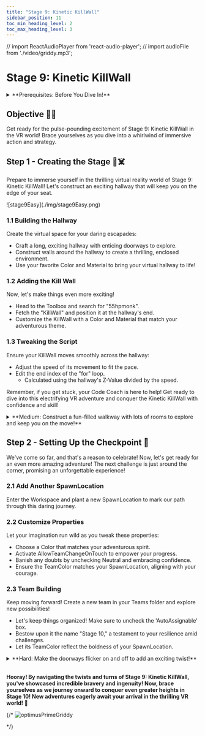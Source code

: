 ```yaml
---
title: "Stage 9: Kinetic KillWall"
sidebar_position: 11
toc_min_heading_level: 2
toc_max_heading_level: 3
---
```


// import ReactAudioPlayer from 'react-audio-player';
// import audioFile from './video/griddy.mp3';

# Stage 9: Kinetic KillWall

<details>
    <summary>**Prerequisites: Before You Dive In!**</summary>

    Prepare yourselves for the next VR adventure! Before embarking on Stage 9's thrilling journey through the Kinetic KillWall in our virtual world, make sure you've conquered the following immersive challenges:

    **1. Intro**

    Begin your VR journey into the world of obstacles and challenges.

    **2. Setup**

    Lay the groundwork for your adventure by preparing your virtual environment.

    **3. Stage 1: Ascending Walls**

    Scale towering virtual walls to reach new heights.

    **4. Stage 2: Sphere Stairs**

    Navigate a staircase of spheres in the virtual realm to advance.

    **5. Stage 3: Plank Walkway**

    Traverse a precarious VR path made of planks.

    **6. Stage 4: KillBrick Path**

    Brave a virtual path littered with deadly obstacles.

    **7. Stage 5: Fireball Footpath**

    Dodge fireballs in a fiery virtual world as you make your way forward.

    **8. Stage 6: Military Minefield**

    Navigate through a virtual field of hidden dangers.

    **9. Stage 7: Rolling Rocks**

    Evade rolling boulders in the virtual terrain as you progress.

    **10. Stage 8: Spinning KillBricks**

    Conquer virtual platforms while avoiding spinning obstacles.

    **Once you've triumphed over these immersive trials, you'll be ready to face the Kinetic KillWall head-on in our thrilling VR world! 🚀🌟**
</details>

<div align="center">
  <ReactPlayer controls url={MyVideoUrl}/>
</div>

## Objective 🧐🗿

Get ready for the pulse-pounding excitement of Stage 9: Kinetic KillWall in the VR world! Brace yourselves as you dive into a whirlwind of immersive action and strategy.

## Step 1 - Creating the Stage 🧱☠️

Prepare to immerse yourself in the thrilling virtual reality world of Stage 9: Kinetic KillWall! Let's construct an exciting hallway that will keep you on the edge of your seat.

<div className='image-wrapper'>
    ![stage9Easy](./img/stage9Easy.png)
</div>

### 1.1 Building the Hallway

Create the virtual space for your daring escapades:
- Craft a long, exciting hallway with enticing doorways to explore.
- Construct walls around the hallway to create a thrilling, enclosed environment.
- Use your favorite Color and Material to bring your virtual hallway to life!

### 1.2 Adding the Kill Wall

Now, let's make things even more exciting!
- Head to the Toolbox and search for "55hpmonk".
- Fetch the "KillWall" and position it at the hallway's end.
- Customize the KillWall with a Color and Material that match your adventurous theme.

### 1.3 Tweaking the Script

Ensure your KillWall moves smoothly across the hallway:
- Adjust the speed of its movement to fit the pace.
- Edit the end index of the "for" loop.
    - Calculated using the hallway's Z-Value divided by the speed.

Remember, if you get stuck, your Code Coach is here to help! Get ready to dive into this electrifying VR adventure and conquer the Kinetic KillWall with confidence and skill!

<details>
    <summary>**Medium: Construct a fun-filled walkway with lots of rooms to explore and keep you on the move!**</summary>

    <div className='image-wrapper'>
        ![stage9Medium](./img/stage9Medium.png)
    </div>

    <br  />

    **1.1 Creating the Hallway**

    Let's set the stage for our VR explorer's epic journey!
    Transform your virtual world with vibrant colors and exciting materials:
    - Construct sturdy walls to to create a thrilling environment for our daring adventurer.
    - Infuse your creation with vibrant colors and exciting materials to bring your VR creation to life.

    **1.2 Implementing the Kill Wall**

    Time to add some action into the mix!
    - Navigate to the Toolbox and search for the creator, "55hpmonk".
    - Find the "KillWall" and place it at the end of the hallway.
    - Customize the kill wall with your preferred Color and Material.

    **1.3 Editing the Script**

    To make your kill wall move properly across your hallway:
    - Adjust the speed to ensure it's just right for our journey.
    - Edit the end index of the "for" loop.
        - The formula is the hallway's Z-Value divided by the speed.
</details>

## Step 2 - Setting Up the Checkpoint 🚩

We've come so far, and that's a reason to celebrate! Now, let's get ready for an even more amazing adventure! The next challenge is just around the corner, promising an unforgettable experience!

### 2.1 Add Another SpawnLocation

Enter the Workspace and plant a new SpawnLocation to mark our path through this daring journey.

### 2.2 Customize Properties

Let your imagination run wild as you tweak these properties:
- Choose a Color that matches your adventurous spirit.
- Activate AllowTeamChangeOnTouch to empower your progress.
- Banish any doubts by unchecking Neutral and embracing confidence.
- Ensure the TeamColor matches your SpawnLocation, aligning with your courage.

### 2.3 Team Building

Keep moving forward! Create a new team in your Teams folder and explore new possibilities!
- Let's keep things organized! Make sure to uncheck the 'AutoAssignable' box.
- Bestow upon it the name "Stage 10," a testament to your resilience amid challenges.
- Let its TeamColor reflect the boldness of your SpawnLocation.

<details>
    <summary>**Hard: Make the doorways flicker on and off to add an exciting twist!**</summary>

    **If you want more of a challenge by recreating the video yourself, follow these steps:**

    Let's raise the stakes in Stage 9 by adding a thrilling twist to our doorways - they'll flicker on and off, adding an extra layer of excitement to our adventure!

    **Description** 

    We are going to create a script that makes a part in Roblox change its color and whether it can be collided with or not. Here's what we want to accomplish: 

    **Step 1 - Change Color:**
    
    The part will switch between green and red. 

    **Step 2 - Toggle Collision:**
    
    The part will change whether it can be collided with or not when it changes color. 

    **Step 3 - Repeat Continuously:**
    
    The part will keep changing color and collision status in a loop. 

    By doing this, the part will keep switching colors and collision states, creating an interesting effect. 

    <br  />

    **Instructions and Code Logic**

    **Step 1 - Set Up the Starting Variables:**

    - Create a variable for the part by setting it to the `Parent` of the script. 

    - Create a variable for the green color. 

    - Create a variable for the red color. 

    - Create a variable for the delay between swaps (`swapDelay`). 

    **Step 2 - Create a Function:**

    - Define a function named `swapColor`. 

    - Inside the function, change the part's color to green and set `CanCollide` to false. 

    - Pause the function for the `swapDelay`. 

    - Change the part's color to red and set `CanCollide` to true. 

    - Pause the function for the `swapDelay`. 

    **Step 3 - Create an Infinite Loop:**

    - Create a loop that runs forever using `while true do`. 

    - Inside the loop, call the `swapColor` function to keep swapping the part's color and collision status. 

    <br  />

    **Putting It All Together**

    - Start by setting up your part and color variables. 

    - Define a function named `swapColor` to change the part's color and collision status. 

    - Inside the function, switch the part's color and collision state and pause for the `swapDelay`. 

    - Create an infinite loop using `while true do` to keep calling the `swapColor` function. 

    {/* <br  />

    **Extra Points Challenge:**

    Prepare for the ultimate trial! Apply this code to all your doorways and witness the chaos unfold. Push your limits and demonstrate your mastery over the flickering doorway mayhem. Are you ready to conquer this challenge, earning the respect of your fellow adventurers and the admiration of your Code Coach?

    While this challenge may seem daunting, don't hesitate to seek guidance from your Code Coach if needed. However, if you can conquer this feat independently, you'll earn prestigious coding accolades!

    So, gear up, bold coders, and prepare yourselves for the flickering frenzy of **Stage 9 - Hard**! Let the adventure begin! 🚀💻 */}
</details>

<br  />

**Hooray! By navigating the twists and turns of Stage 9: Kinetic KillWall, you've showcased incredible bravery and ingenuity! Now, brace yourselves as we journey onward to conquer even greater heights in Stage 10! New adventures eagerly await your arrival in the thrilling VR world! 🌟**

{/* ![optimusPrimeGriddy](./img/optimus-prime-griddy.gif)

<ReactAudioPlayer
    src={audioFile}
    controls
/> */}